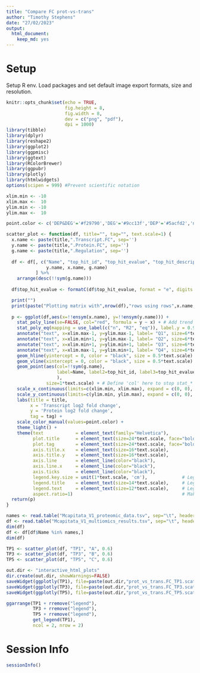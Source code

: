 ```yaml
---
title: "Compare FC prot-vs-trans"
author: "Timothy Stephens"
date: "27/02/2023"
output: 
  html_document:
    keep_md: yes
---
```




# Setup

Setup R env. Load packages and set default image export formats, size and resolution.

```r
knitr::opts_chunk$set(echo = TRUE,
                      fig.height = 8, 
                      fig.width = 8, 
                      dev = c("png", "pdf"),
                      dpi = 1000)
library(tibble)
library(dplyr)
library(reshape2)
library(ggplot2)
library(ggpmisc)
library(ggtext)
library(RColorBrewer)
library(ggpubr)
library(plotly)
library(htmlwidgets)
options(scipen = 999) #Prevent scientific notation
```


```r
xlim.min <- -10
xlim.max <-  10
ylim.min <- -10
ylim.max <-  10

point.color <- c('DEP&DEG'='#f29790','DEG'='#9cc13f','DEP'='#5acfd2','none'='#d49cff')

scatter_plot <- function(df, title="", tag="", text.scale=1) {
  x.name <- paste(title,".Transcript.FC", sep='')
  y.name <- paste(title,".Protein.FC", sep='')
  g.name <- paste(title,".Regulation", sep='')
  
  df <- df[, c("Name", "top_hit_id", "top_hit_evalue", "top_hit_description", 
               y.name, x.name, g.name)
           ] %>% 
    arrange(desc(!!sym(g.name)))
  
  df$top_hit_evalue <- formatC(df$top_hit_evalue, format = "e", digits = 2)

  print("")
  print(paste("Plotting matrix with",nrow(df),"rows using rows",x.name,",",y.name,"and",g.name))
  
  p <- ggplot(df,aes(x=!!ensym(x.name), y=!!ensym(y.name))) +
    stat_poly_line(se=FALSE, col="red", formula = y ~ x) + # Add trend line
    stat_poly_eq(mapping = use_label(c("n", "R2", "eq")), label.y = 0.95, label.x = 0.05, size=5*text.scale) +   # Add equation
    annotate("text", x=xlim.max-1, y=ylim.max-1, label= "Q1", size=6*text.scale) +
    annotate("text", x=xlim.min+1, y=ylim.max-1, label= "Q2", size=6*text.scale) +
    annotate("text", x=xlim.min+1, y=ylim.min+1, label= "Q3", size=6*text.scale) +
    annotate("text", x=xlim.max-1, y=ylim.min+1, label= "Q4", size=6*text.scale) +
    geom_hline(yintercept = 0, color = "black", size = 0.5*text.scale) +
    geom_vline(xintercept = 0, color = "black", size = 0.5*text.scale) +
    geom_point(aes(col=!!sym(g.name), 
                   label=Name, label2=top_hit_id, label3=top_hit_evalue, label4=top_hit_description
                   ), 
               size=1*text.scale) + # Define 'col' here to stop stat_* from adding trend line for each color/group
    scale_x_continuous(limits=c(xlim.min, xlim.max), expand = c(0, 0), breaks = seq(xlim.min, xlim.max, by = 1)) +
    scale_y_continuous(limits=c(ylim.min, ylim.max), expand = c(0, 0), breaks = seq(ylim.min, ylim.max, by = 1)) +
    labs(title = title,
         x = 'Transcript log2 fold change',
         y = 'Protein log2 fold change',
         tag = tag) +
    scale_color_manual(values=point.color) +
    theme_light() +
    theme(text            = element_text(family="Helvetica"),
          plot.title      = element_text(size=24*text.scale, face="bold", hjust=0.5),
          plot.tag        = element_text(size=24*text.scale, face="bold"),
          axis.title.x    = element_text(size=16*text.scale),
          axis.title.y    = element_text(size=16*text.scale),
          axis.line       = element_line(color="black"),
          axis.line.x     = element_line(color="black"),
          axis.ticks      = element_line(color="black"),
          legend.key.size = unit(1*text.scale, 'cm'),             # Legend key size
          legend.title    = element_text(size=14*text.scale),     # Legend title font size
          legend.text     = element_text(size=12*text.scale),     # Legend text font size
          aspect.ratio=1)                                         # Make plot square
  return(p)
}
```





```r
names <- read.table("Mcapitata_V1_proteomic_data.tsv", sep="\t", header=TRUE, quote="", fill=FALSE, comment.char = '')[,1]
df <- read.table("Mcapitata_V1_multiomics_results.tsv", sep="\t", header=TRUE, quote="", fill=FALSE, comment.char = '')
dim(df)
df <- df[df$Name %in% names,]
dim(df)

TP1 <- scatter_plot(df, "TP1", "A", 0.6)
TP3 <- scatter_plot(df, "TP3", "B", 0.6)
TP5 <- scatter_plot(df, "TP5", "C", 0.6)

out.dir <- "interactive_html_plots"
dir.create(out.dir, showWarnings=FALSE)
saveWidget(ggplotly(TP1), file=paste(out.dir,"prot_vs_trans.FC_TP1.scatter.html", sep='/'))
saveWidget(ggplotly(TP3), file=paste(out.dir,"prot_vs_trans.FC_TP3.scatter.html", sep='/'))
saveWidget(ggplotly(TP5), file=paste(out.dir,"prot_vs_trans.FC_TP5.scatter.html", sep='/'))

ggarrange(TP1 + rremove("legend"), 
          TP3 + rremove("legend"), 
          TP5 + rremove("legend"), 
          get_legend(TP1),
          ncol = 2, nrow = 2)
```





# Session Info

```r
sessionInfo()
```

